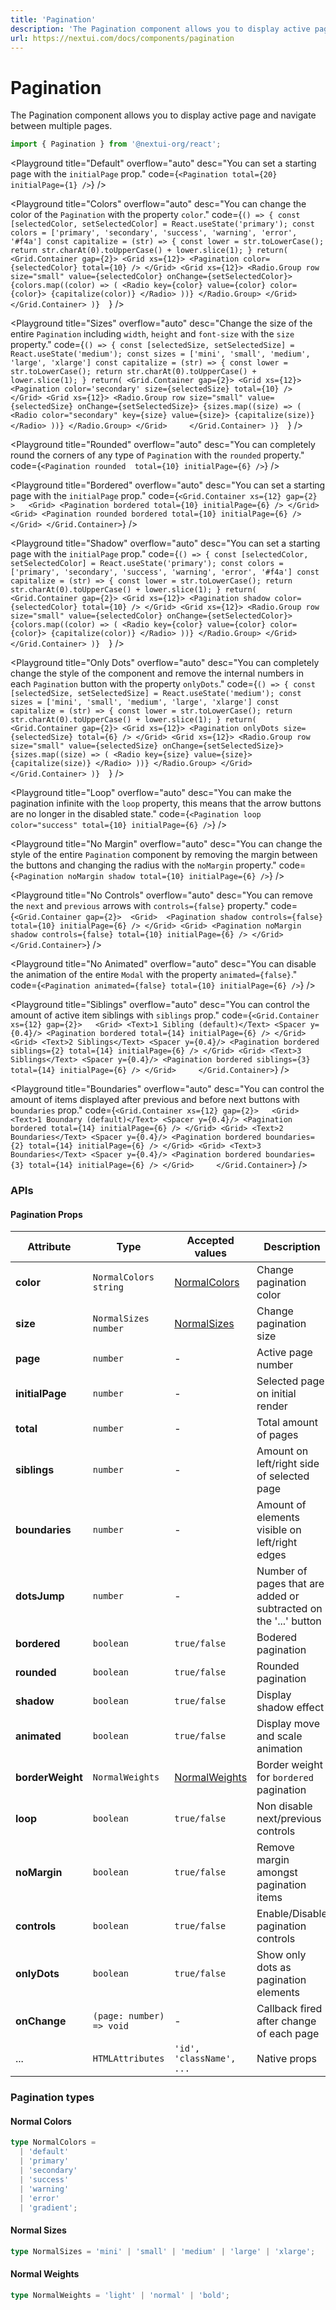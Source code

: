 ```yaml
---
title: 'Pagination'
description: 'The Pagination component allows you to display active page and navigate between multiple pages.'
url: https://nextui.com/docs/components/pagination
---
```


# Pagination

The Pagination component allows you to display active page and navigate between multiple pages.

```jsx
import { Pagination } from '@nextui-org/react';
```

<CarbonAd />

<Playground
  title="Default"
  overflow="auto"
  desc="You can set a starting page with the `initialPage` prop."
  code={`
 <Pagination total={20} initialPage={1} />
`}
/>

<Playground
  title="Colors"
  overflow="auto"
  desc="You can change the color of the `Pagination` with the property `color`."
  code={`
() => {
const [selectedColor, setSelectedColor] = React.useState('primary');
const colors = ['primary', 'secondary', 'success', 'warning', 'error', '#f4a']
const capitalize = (str) => {
  const lower = str.toLowerCase();
  return str.charAt(0).toUpperCase() + lower.slice(1);
}
return(
<Grid.Container gap={2}>
    <Grid xs={12}>
      <Pagination color={selectedColor} total={10} />
    </Grid>
    <Grid xs={12}>
        <Radio.Group row size="small" value={selectedColor} onChange={setSelectedColor}>
            {colors.map((color) => (
                <Radio key={color} value={color} color={color}>
                    {capitalize(color)}
                </Radio>
            ))}
        </Radio.Group>
    </Grid>    
</Grid.Container>
)}  
`}
/>

<Playground
  title="Sizes"
  overflow="auto"
  desc="Change the size of the entire `Pagination` including `width`, `height` and `font-size` with the `size` property."
  code={`
() => {
const [selectedSize, setSelectedSize] = React.useState('medium');
const sizes = ['mini', 'small', 'medium', 'large', 'xlarge']
const capitalize = (str) => {
  const lower = str.toLowerCase();
  return str.charAt(0).toUpperCase() + lower.slice(1);
}
return(
<Grid.Container gap={2}>
    <Grid xs={12}>
      <Pagination color='secondary' size={selectedSize} total={10} />
    </Grid>
    <Grid xs={12}>
        <Radio.Group row size="small" value={selectedSize} onChange={setSelectedSize}>
            {sizes.map((size) => (
                <Radio color="secondary" key={size} value={size}>
                    {capitalize(size)}
                </Radio>
            ))}
        </Radio.Group>
    </Grid>    
</Grid.Container>
)}  
`}
/>

<Playground
  title="Rounded"
  overflow="auto"
  desc="You can completely round the corners of any type of `Pagination` with the `rounded` property."
  code={`
<Pagination rounded  total={10} initialPage={6} />
`}
/>

<Playground
  title="Bordered"
  overflow="auto"
  desc="You can set a starting page with the `initialPage` prop."
  code={`
<Grid.Container xs={12} gap={2} >  
    <Grid>
        <Pagination bordered total={10} initialPage={6} />
    </Grid>
    <Grid>
        <Pagination rounded bordered total={10} initialPage={6} />
    </Grid>
</Grid.Container>
`}
/>

<Playground
  title="Shadow"
  overflow="auto"
  desc="You can set a starting page with the `initialPage` prop."
  code={`
() => {
const [selectedColor, setSelectedColor] = React.useState('primary');
const colors = ['primary', 'secondary', 'success', 'warning', 'error', '#f4a']
const capitalize = (str) => {
  const lower = str.toLowerCase();
  return str.charAt(0).toUpperCase() + lower.slice(1);
}
return(
<Grid.Container gap={2}>
    <Grid xs={12}>
      <Pagination shadow color={selectedColor} total={10} />
    </Grid>
    <Grid xs={12}>
        <Radio.Group row size="small" value={selectedColor} onChange={setSelectedColor}>
            {colors.map((color) => (
                <Radio key={color} value={color} color={color}>
                    {capitalize(color)}
                </Radio>
            ))}
        </Radio.Group>
    </Grid>    
</Grid.Container>
)}  
`}
/>

<Playground
  title="Only Dots"
  overflow="auto"
  desc="You can completely change the style of the component and remove the internal numbers in each `Pagination` button with the property `onlyDots`."
  code={`
() => {
const [selectedSize, setSelectedSize] = React.useState('medium');
const sizes = ['mini', 'small', 'medium', 'large', 'xlarge']
const capitalize = (str) => {
  const lower = str.toLowerCase();
  return str.charAt(0).toUpperCase() + lower.slice(1);
}
return(
<Grid.Container gap={2}>
    <Grid xs={12}>
      <Pagination onlyDots size={selectedSize} total={6} />
    </Grid>
    <Grid xs={12}>
        <Radio.Group row size="small" value={selectedSize} onChange={setSelectedSize}>
            {sizes.map((size) => (
                <Radio key={size} value={size}>
                    {capitalize(size)}
                </Radio>
            ))}
        </Radio.Group>
    </Grid>    
</Grid.Container>
)}  
`}
/>

<Playground
  title="Loop"
  overflow="auto"
  desc="You can make the pagination infinite with the `loop` property, this means that 
  the arrow buttons are no longer in the disabled state."
  code={`
<Pagination loop color="success" total={10} initialPage={6} />
`}
/>

<Playground
  title="No Margin"
  overflow="auto"
  desc="You can change the style of the entire `Pagination` component by removing the 
  margin between the buttons and changing the radius with the `noMargin` property."
  code={`
<Pagination noMargin shadow total={10} initialPage={6} />
`}
/>

<Playground
  title="No Controls"
  overflow="auto"
  desc="You can remove the `next` and `previous` arrows with `controls={false}` property."
  code={`
<Grid.Container gap={2}> 
    <Grid> 
        <Pagination shadow controls={false} total={10} initialPage={6} />
    </Grid>
    <Grid>
        <Pagination noMargin shadow controls={false} total={10} initialPage={6} />
    </Grid>
</Grid.Container>
`}
/>

<Playground
  title="No Animated"
  overflow="auto"
  desc="You can disable the animation of the entire `Modal` with the property `animated={false}`."
  code={`
<Pagination animated={false} total={10} initialPage={6} />
`}
/>

<Playground
  title="Siblings"
  overflow="auto"
  desc="You can control the amount of active item siblings with `siblings` prop."
  code={`
<Grid.Container xs={12} gap={2}>  
    <Grid>
        <Text>1 Sibling (default)</Text>
        <Spacer y={0.4}/>
        <Pagination bordered total={14} initialPage={6} />
    </Grid>
    <Grid>
        <Text>2 Siblings</Text>
        <Spacer y={0.4}/>
        <Pagination bordered siblings={2} total={14} initialPage={6} />
    </Grid>
    <Grid>
        <Text>3 Siblings</Text>
        <Spacer y={0.4}/>
        <Pagination bordered siblings={3} total={14} initialPage={6} />
    </Grid>    
</Grid.Container>
`}
/>

<Playground
  title="Boundaries"
  overflow="auto"
  desc="You can control the amount of items displayed after previous and before next buttons with `boundaries` prop."
  code={`
<Grid.Container xs={12} gap={2}>  
    <Grid>
        <Text>1 Boundary (default)</Text>
        <Spacer y={0.4}/>
        <Pagination bordered total={14} initialPage={6} />
    </Grid>
    <Grid>
        <Text>2 Boundaries</Text>
        <Spacer y={0.4}/>
        <Pagination bordered boundaries={2} total={14} initialPage={6} />
    </Grid>
    <Grid>
        <Text>3 Boundaries</Text>
        <Spacer y={0.4}/>
        <Pagination bordered boundaries={3} total={14} initialPage={6} />
    </Grid>    
</Grid.Container>
`}
/>

<Spacer y={3} />

### APIs

<Spacer y={2} />

#### Pagination Props

| Attribute        | Type                     | Accepted values                  | Description                                                      | Default   |
| ---------------- | ------------------------ | -------------------------------- | ---------------------------------------------------------------- | --------- |
| **color**        | `NormalColors` `string`  | [NormalColors](#normal-colors)   | Change pagination color                                          | `default` |
| **size**         | `NormalSizes` `number`   | [NormalSizes](#normal-sizes)     | Change pagination size                                           | `medium`  |
| **page**         | `number`                 | -                                | Active page number                                               | -         |
| **initialPage**  | `number`                 | -                                | Selected page on initial render                                  | `1`       |
| **total**        | `number`                 | -                                | Total amount of pages                                            | `1`       |
| **siblings**     | `number`                 | -                                | Amount on left/right side of selected page                       | `1`       |
| **boundaries**   | `number`                 | -                                | Amount of elements visible on left/right edges                   | `1`       |
| **dotsJump**     | `number`                 | -                                | Number of pages that are added or subtracted on the '...' button | `5`       |
| **bordered**     | `boolean`                | `true/false`                     | Bodered pagination                                               | `false`   |
| **rounded**      | `boolean`                | `true/false`                     | Rounded pagination                                               | `false`   |
| **shadow**       | `boolean`                | `true/false`                     | Display shadow effect                                            | `false`   |
| **animated**     | `boolean`                | `true/false`                     | Display move and scale animation                                 | `true`    |
| **borderWeight** | `NormalWeights`          | [NormalWeights](#normal-weights) | Border weight for `bordered` pagination                          | `normal`  |
| **loop**         | `boolean`                | `true/false`                     | Non disable next/previous controls                               | `false`   |
| **noMargin**     | `boolean`                | `true/false`                     | Remove margin amongst pagination items                           | `false`   |
| **controls**     | `boolean`                | `true/false`                     | Enable/Disable pagination controls                               | `true`    |
| **onlyDots**     | `boolean`                | `true/false`                     | Show only dots as pagination elements                            | `false`   |
| **onChange**     | `(page: number) => void` | -                                | Callback fired after change of each page                         | -         |
| ...              | `HTMLAttributes`         | `'id', 'className', ...`         | Native props                                                     | -         |

### Pagination types

<Spacer y={1} />

#### Normal Colors

```ts
type NormalColors =
  | 'default'
  | 'primary'
  | 'secondary'
  | 'success'
  | 'warning'
  | 'error'
  | 'gradient';
```

#### Normal Sizes

```ts
type NormalSizes = 'mini' | 'small' | 'medium' | 'large' | 'xlarge';
```

#### Normal Weights

```ts
type NormalWeights = 'light' | 'normal' | 'bold';
```

